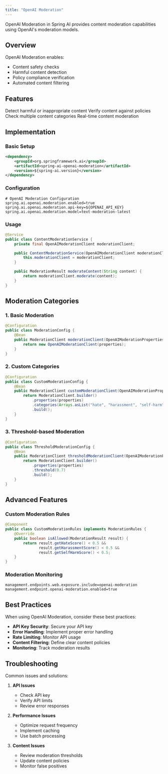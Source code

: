 ```yaml
---
title: "OpenAI Moderation"
---
```


OpenAI Moderation in Spring AI provides content moderation capabilities using OpenAI's moderation models.

## Overview

OpenAI Moderation enables:
- Content safety checks
- Harmful content detection
- Policy compliance verification
- Automated content filtering

## Features

<CardGroup cols={2}>
  <Card title="Content Safety" icon="shield">
    Detect harmful or inappropriate content
  </Card>
  <Card title="Policy Compliance" icon="check">
    Verify content against policies
  </Card>
  <Card title="Multi-category" icon="list">
    Check multiple content categories
  </Card>
  <Card title="Real-time" icon="clock">
    Real-time content moderation
  </Card>
</CardGroup>

## Implementation

### Basic Setup

```xml
<dependency>
    <groupId>org.springframework.ai</groupId>
    <artifactId>spring-ai-openai-moderation</artifactId>
    <version>${spring-ai.version}</version>
</dependency>
```

### Configuration

```properties
# OpenAI Moderation Configuration
spring.ai.openai.moderation.enabled=true
spring.ai.openai.moderation.api-key=${OPENAI_API_KEY}
spring.ai.openai.moderation.model=text-moderation-latest
```

### Usage

```java
@Service
public class ContentModerationService {
    private final OpenAIModerationClient moderationClient;

    public ContentModerationService(OpenAIModerationClient moderationClient) {
        this.moderationClient = moderationClient;
    }

    public ModerationResult moderateContent(String content) {
        return moderationClient.moderate(content);
    }
}
```

## Moderation Categories

### 1. Basic Moderation

```java
@Configuration
public class ModerationConfig {
    @Bean
    public ModerationClient moderationClient(OpenAIModerationProperties properties) {
        return new OpenAIModerationClient(properties);
    }
}
```

### 2. Custom Categories

```java
@Configuration
public class CustomModerationConfig {
    @Bean
    public ModerationClient customModerationClient(OpenAIModerationProperties properties) {
        return ModerationClient.builder()
            .properties(properties)
            .categories(Arrays.asList("hate", "harassment", "self-harm"))
            .build();
    }
}
```

### 3. Threshold-based Moderation

```java
@Configuration
public class ThresholdModerationConfig {
    @Bean
    public ModerationClient thresholdModerationClient(OpenAIModerationProperties properties) {
        return ModerationClient.builder()
            .properties(properties)
            .threshold(0.7)
            .build();
    }
}
```

## Advanced Features

### Custom Moderation Rules

```java
@Component
public class CustomModerationRules implements ModerationRules {
    @Override
    public boolean isAllowed(ModerationResult result) {
        return result.getHateScore() < 0.5 &&
               result.getHarassmentScore() < 0.5 &&
               result.getSelfHarmScore() < 0.5;
    }
}
```

### Moderation Monitoring

```properties
management.endpoints.web.exposure.include=openai-moderation
management.endpoint.openai-moderation.enabled=true
```

## Best Practices

<Note>
When using OpenAI Moderation, consider these best practices:
</Note>

- **API Key Security**: Secure your API key
- **Error Handling**: Implement proper error handling
- **Rate Limiting**: Monitor API usage
- **Content Filtering**: Define clear content policies
- **Monitoring**: Track moderation results

## Troubleshooting

Common issues and solutions:

1. **API Issues**
   - Check API key
   - Verify API limits
   - Review error responses

2. **Performance Issues**
   - Optimize request frequency
   - Implement caching
   - Use batch processing

3. **Content Issues**
   - Review moderation thresholds
   - Update content policies
   - Monitor false positives 